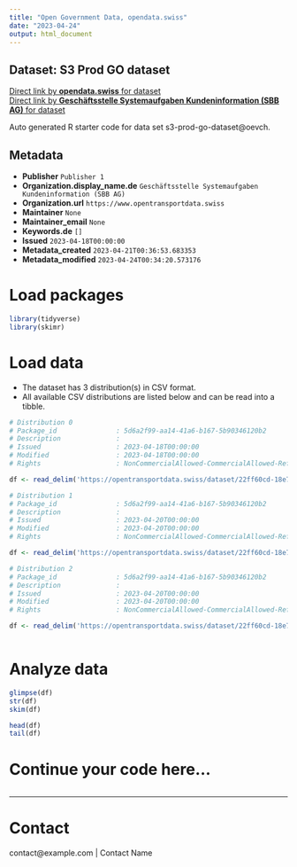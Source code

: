 ```yaml
---
title: "Open Government Data, opendata.swiss"
date: "2023-04-24"
output: html_document
---
```


## Dataset: S3 Prod GO dataset



[Direct link by **opendata.swiss** for dataset](https://opendata.swiss/de/dataset/s3-prod-go-dataset)<br>
[Direct link by **Geschäftsstelle Systemaufgaben Kundeninformation (SBB AG)** for dataset](https://opentransportdata.swiss/dataset/s3-prod-go-dataset)

Auto generated R starter code for data set s3-prod-go-dataset@oevch.

## Metadata

- **Publisher** `Publisher 1`
- **Organization.display_name.de** `Geschäftsstelle Systemaufgaben Kundeninformation (SBB AG)`
- **Organization.url** `https://www.opentransportdata.swiss`
- **Maintainer** `None`
- **Maintainer_email** `None`
- **Keywords.de** `[]`
- **Issued** `2023-04-18T00:00:00`
- **Metadata_created** `2023-04-21T00:36:53.683353`
- **Metadata_modified** `2023-04-24T00:34:20.573176`


# Load packages

```r

library(tidyverse)
library(skimr)

```

# Load data

-   The dataset has 3 distribution(s) in CSV format.
-   All available CSV distributions are listed below and can be read into a tibble.

```r

# Distribution 0
# Package_id               : 5d6a2f99-aa14-41a6-b167-5b90346120b2
# Description              : 
# Issued                   : 2023-04-18T00:00:00
# Modified                 : 2023-04-18T00:00:00
# Rights                   : NonCommercialAllowed-CommercialAllowed-ReferenceRequired

df <- read_delim('https://opentransportdata.swiss/dataset/22ff60cd-18e7-4199-aa25-5a5b5da94724/resource/d25d4279-a1d6-48e9-b516-a18157ccc1c1/download/future_timetable_business_organisation_versions_2023-04-18.csv')

# Distribution 1
# Package_id               : 5d6a2f99-aa14-41a6-b167-5b90346120b2
# Description              : 
# Issued                   : 2023-04-20T00:00:00
# Modified                 : 2023-04-20T00:00:00
# Rights                   : NonCommercialAllowed-CommercialAllowed-ReferenceRequired

df <- read_delim('https://opentransportdata.swiss/dataset/22ff60cd-18e7-4199-aa25-5a5b5da94724/resource/939cd159-fd51-4f95-a1bd-1d5ae1c402fb/download/future_timetable_business_organisation_versions_2023-04-20.csv')

# Distribution 2
# Package_id               : 5d6a2f99-aa14-41a6-b167-5b90346120b2
# Description              : 
# Issued                   : 2023-04-20T00:00:00
# Modified                 : 2023-04-20T00:00:00
# Rights                   : NonCommercialAllowed-CommercialAllowed-ReferenceRequired

df <- read_delim('https://opentransportdata.swiss/dataset/22ff60cd-18e7-4199-aa25-5a5b5da94724/resource/411a471b-6fab-49ff-ad44-2b5a2d6dee22/download/future_timetable_business_organisation_versions_2023-04-19.csv')



```

# Analyze data

```r

glimpse(df)
str(df)
skim(df)

head(df)
tail(df)

```

# Continue your code here...

```r

```

------------------------------------------------------------------------

# Contact

contact@example.com | Contact Name
